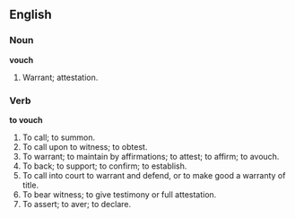 ==English==

===Noun===

'''vouch'''

#Warrant; attestation.

===Verb===

'''to vouch'''

#To call; to summon.
#To call upon to witness; to obtest.
#To warrant; to maintain by affirmations; to attest; to affirm; to avouch.
#To back; to support; to confirm; to establish.
#To call into court to warrant and defend, or to make good a warranty of title.
#To bear witness; to give testimony or full attestation.
#To assert; to aver; to declare.